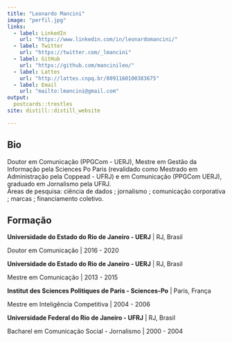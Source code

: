 ```yaml
---
title: "Leonardo Mancini"
image: "perfil.jpg"
links:
  - label: LinkedIn
    url: "https://www.linkedin.com/in/leonardomancini/"
  - label: Twitter
    url: "https://twitter.com/_lmancini"
  - label: GitHub
    url: "https://github.com/mancinileo/"
  - label: Lattes
    url: "http://lattes.cnpq.br/8091160100383675"
  - label: Email
    url: "mailto:lmancini@gmail.com"    
output:
  postcards::trestles
site: distill::distill_website

---
```

 
## Bio

Doutor em Comunicação (PPGCom - UERJ), Mestre em Gestão da Informação pela Sciences Po Paris (revalidado como Mestrado em Administração pela Coppead - UFRJ) e em Comunicação (PPGCom UERJ), graduado em Jornalismo pela UFRJ. <br>
Áreas de pesquisa: ciência de dados ; jornalismo ; comunicação corporativa ; marcas ; financiamento coletivo. 

## Formação

**Universidade do Estado do Rio de Janeiro - UERJ** | RJ, Brasil

Doutor em Comunicação | 2016 - 2020

**Universidade do Estado do Rio de Janeiro - UERJ** | RJ, Brasil

Mestre em Comunicação | 2013 - 2015

**Institut des Sciences Politiques de Paris  - Sciences-Po** | Paris, França

Mestre em Inteligência Competitiva | 2004 - 2006

**Universidade Federal do Rio de Janeiro  - UFRJ** | RJ, Brasil

Bacharel em Comunicação Social - Jornalismo | 2000 - 2004


